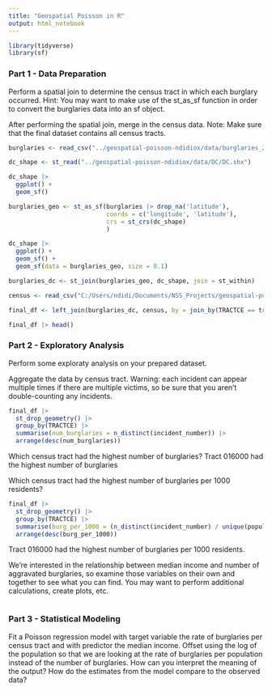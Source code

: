 ```yaml
---
title: "Geospatial Poisson in R"
output: html_notebook
---
```


```r
library(tidyverse)
library(sf)
```

### Part 1 - Data Preparation

Perform a spatial join to determine the census tract in which each burglary occurred. Hint: You may want to make use of the st_as_sf function in order to convert the burglaries data into an sf object.

After performing the spatial join, merge in the census data. Note: Make sure that the final dataset contains all census tracts.


```r
burglaries <- read_csv("../geospatial-poisson-ndidiox/data/burglaries_2023.csv")
```

```r
dc_shape <- st_read("../geospatial-poisson-ndidiox/data/DC/DC.shx")
```

```r
dc_shape |>
  ggplot() +
  geom_sf()
```


```r
burglaries_geo <- st_as_sf(burglaries |> drop_na('latitude'),
                           coords = c('longitude', 'latitude'),
                           crs = st_crs(dc_shape)
                           )
```


```r
dc_shape |>
  ggplot() +
  geom_sf() +
  geom_sf(data = burglaries_geo, size = 0.1)
```

```r
burglaries_dc <- st_join(burglaries_geo, dc_shape, join = st_within)
```


```r
census <- read_csv("C:/Users/ndidi/Documents/NSS_Projects/geospatial-poisson-ndidiox/data/census.csv")
```

```r
final_df <- left_join(burglaries_dc, census, by = join_by(TRACTCE == tract))
```


```r
final_df |> head()
```

### Part 2 - Exploratory Analysis
Perform some exploraty analysis on your prepared dataset.

Aggregate the data by census tract. Warning: each incident can appear multiple times if there are multiple victims, so be sure that you aren't double-counting any incidents.

```r
final_df |>
  st_drop_geometry() |>
  group_by(TRACTCE) |>
  summarise(num_burglaries = n_distinct(incident_number)) |>
  arrange(desc(num_burglaries))
```

Which census tract had the highest number of burglaries?
Tract 016000 had the highest number of burglaries


Which census tract had the highest number of burglaries per 1000 residents?

```r
final_df |>
  st_drop_geometry() |>
  group_by(TRACTCE) |>
  summarise(burg_per_1000 = (n_distinct(incident_number) / unique(population)) * 1000) |>
  arrange(desc(burg_per_1000))
```
Tract 016000 had the highest number of burglaries per 1000 residents.


We're interested in the relationship between median income and number of aggravated burglaries, so examine those variables on their own and together to see what you can find. You may want to perform additional calculations, create plots, etc.

```r

```



### Part 3 - Statistical Modeling

Fit a Poisson regression model with target variable the rate of burglaries per census tract and with predictor the median income. Offset using the log of the population so that we are looking at the rate of burglaries per population instead of the number of burglaries. How can you interpret the meaning of the output? How do the estimates from the model compare to the observed data?


